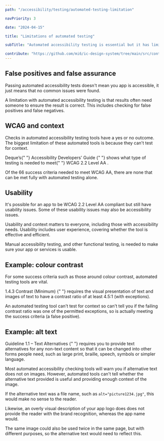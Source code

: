 ```yaml
---
path: "/accessibility/testing/automated-testing-limitation"

navPriority: 3

date: "2024-04-15"

title: "Limitations of automated testing"

subTitle: "Automated accessibility testing is essential but it has limitations and only finds between 30-50% of accessibility problems."

contribute: "https://github.com/mi6/ic-design-system/tree/main/src/content/structured/accessibility/testing/automated-testing-limitation.mdx"
---
```


## False positives and false assurance

Passing automated accessibility tests doesn't mean you app is accessible, it just means that no common issues were found.

A limitation with automated accessibility testing is that results often need someone to ensure the result is correct. This includes checking for false positives and false negatives.

## WCAG and context

Checks in automated accessibility testing tools have a yes or no outcome. The biggest limitation of these automated tools is because they can't test for context.

<p>
  Deque’s{" "}
  <ic-link
    target="_blank"
    href="https://dequeuniversity.com/checklists/web/guide"
    rel="noreferer noopener nofollow"
  >
    Accessibility Developers' Guide
  </ic-link>{" "}
  shows what type of testing is needed to meet{" "}
  <ic-link
    target=""
    href="/accessibility/requirement/wcag"
    rel="noreferer noopener nofollow"
  >
    WCAG 2.2 Level AA
  </ic-link>
  .
</p>

Of the 66 success criteria needed to meet WCAG AA, there are none that can be met fully with automated testing alone.

## Usability

It's possible for an app to be WCAG 2.2 Level AA compliant but still have usability issues. Some of these usability issues may also be accessibility issues.

Usability and context matters to everyone, including those with accessibility needs. Usability includes user experience, covering whether the tool is effective and efficient.

Manual accessibility testing, and other functional testing, is needed to make sure your app or services is usable.

## Example: colour contrast

For some success criteria such as those around colour contrast, automated testing tools are vital.

<p>
  <ic-link
    target="_blank"
    href="https://www.w3.org/WAI/WCAG22/quickref/?showtechniques=141#contrast-minimum"
    rel="noreferer noopener nofollow"
  >
    1.4.3 Contrast (Minimum)
  </ic-link>{" "}
  requires the visual presentation of text and images of text to have a contrast
  ratio of at least 4.5:1 (with exceptions).
</p>

An automated testing tool can't test for context so can't tell you if the failing contrast ratio was one of the permitted exceptions, so is actually meeting the success criteria (a false positive).

## Example: alt text

<p>
  <ic-link
    target="_blank"
    href="https://www.w3.org/WAI/WCAG22/quickref/#text-alternatives"
    rel="noreferer noopener nofollow"
  >
    Guideline 1.1 – Text Alternatives
  </ic-link>{" "}
  requires you to provide text alternatives for any non-text content so that it
  can be changed into other forms people need, such as large print, braille,
  speech, symbols or simpler language.
</p>

Most automated accessibility checking tools will warn you if alternative text does not on images. However, automated tools can't tell whether the alternative text provided is useful and providing enough context of the image.

If the alternative text was a file name, such as `alt="picture1234.jpg"`, this would make no sense to the reader.

Likewise, an overly visual description of your app logo does does not provide the reader with the brand recognition, whereas the app name would.

The same image could also be used twice in the same page, but with different purposes, so the alternative text would need to reflect this.
